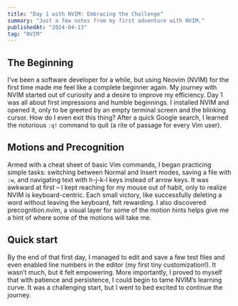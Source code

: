 ---
title: "Day 1 with NVIM: Embracing the Challenge"
summary: "Just a few notes from my first adventure with NVIM."
publishedAt: "2024-04-13"
tag: "NVIM"
---
## The Beginning
I’ve been a software developer for a while, but using Neovim (NVIM) for the first time made me feel like a complete beginner again. My journey with NVIM started out of curiosity and a desire to improve my efficiency. Day 1 was all about first impressions and humble beginnings. I installed NVIM and opened it, only to be greeted by an empty terminal screen and the blinking cursor. How do I even exit this thing? After a quick Google search, I learned the notorious `:q!` command to quit (a rite of passage for every Vim user).

## Motions and Precognition
Armed with a cheat sheet of basic Vim commands, I began practicing simple tasks: switching between Normal and Insert modes, saving a file with `:w`, and navigating text with h-j-k-l keys instead of arrow keys. It was awkward at first – I kept reaching for my mouse out of habit, only to realize NVIM is keyboard-centric. Each small victory, like successfully deleting a word without leaving the keyboard, felt rewarding. I also discovered precognition.nvim, a visual layer for some of the motion hints helps give me a hint of where some of the motions will take me.

## Quick start
By the end of that first day, I managed to edit and save a few test files and even enabled line numbers in the editor (my first tiny customization!). It wasn’t much, but it felt empowering. More importantly, I proved to myself that with patience and persistence, I could begin to tame NVIM’s learning curve. It was a challenging start, but I went to bed excited to continue the journey.
